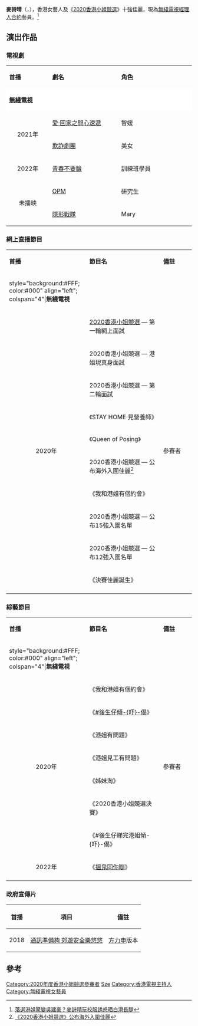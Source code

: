 {{藝人
| 類型 = 女藝人
| 姓名 = 麥詩晴
| 圖片 = 
| 圖片簡介 =
| 圖片尺寸 = 
| 羅馬拼音 = Mak Sze Ching
| 英文名 = Ceci Mak
| 暱稱 = 
| 出生日期 = {{birth_date_and_age|1997|1|24}}
| 出生地點 = {{HKG-CHN}}
| 逝世日期 = 
| 逝世地點 =
| 國籍 = {{CNHK}}
| 永久居留權 = {{HKG}}
| 籍貫 =  
| 民族 = [[漢族|漢族]]
| 配偶 = 
| 子女 =
| 語言 = [[國語|國語]]、[[英語|英語]]、[[粵語|粵語]]
| 職業 = 演員
| 教育程度 = {{flagicon|HKG}} [[香港浸會大學|香港浸會大學]]
| 母校 = {{HK}}[[羅定邦中學|羅定邦中學]]
| 宗教信仰 = 
| 出身地 = {{HK}}
| 出道日期 = 2020年
| 活躍年代 = 2020年至今
| 出道作品 = 
| 代表作品 = 
| 經紀公司 = [[電視廣播有限公司|無綫電視]]（2020年至今）
| imdb = 
| 網站 = 
| awards = 
}}
'''麥詩晴'''（{{lang-en|'''Ceci Mak Sze Ching'''}}，{{bd|1997年|1月24日}}），香港女藝人及《[[2020年度香港小姐競選|2020香港小姐競選]]》十強佳麗，現為[[無綫電視藝員列表|無綫電視經理人合約]]藝員。<ref>[https://hk.on.cc/hk/bkn/cnt/entertainment/20210422/bkn-20210422211301047-0422_00862_001.html  落選港姐驚變吳建豪？麥詩晴玩校服誘惑晒白滑長腿]</ref>

==演出作品==
=== 電視劇 ===
{|class="wikitable" width="70%"
|- style="background:#FFF; color:#000" align=center
|style="width:8%"|'''首播'''||style="width:15%"|'''劇名'''||style="width:16%"|'''角色'''
|-
|style="background:#FFF; color:#000" colspan="3"|'''[[無綫電視|無綫電視]]'''
|-
|rowspan="2"|<center>2021年<center>||rowspan="1"|[[愛·回家之開心速遞|愛·回家之開心速遞]]||智媛
|-
|[[欺詐劇團|欺詐劇團]]||美女
|-
|<center>2022年<center>||[[青春不要臉|青春不要臉]]||訓練班學員
|-
|rowspan="2"|<center>未播映<center>||[[OPM_(無綫電視劇)|OPM]]||研究生
|-
|[[隱形戰隊|隱形戰隊]]||Mary
|}

===網上直播節目===
<!--只可加入固定演出節目資料，詳見「[[Wikipedia_talk:愛好者內容#綜藝節目是否不應該放在明星條目呢?|Wikipedia talk:愛好者內容#綜藝節目是否不應該放在明星條目呢?]]」，其餘非固定演出節目請存放於「討論:郭栢妍」。-->
{|class="wikitable" width="50%"
|- style="background:#FFF; color:#000" align=center
|style="width:15%"|'''首播'''||style="width:35%"|'''節目名'''||style="width:15%"|'''備註'''
|-
|style="background:#FFF; color:#000" align="left"; colspan="4"|'''無綫電視'''
|-
|rowspan="10"|<center>2020年<center>||[[2020年度香港小姐競選|2020香港小姐競選]] — 第一輪網上面試||rowspan="10"|參賽者
|-
|2020香港小姐競選 — 港姐現真身面試
|-
|2020香港小姐競選 — 第二輪面試
|-
|《STAY HOME·見營養師》
|-
|《Queen of Posing》
|-
|2020香港小姐競選 — 公布海外入圍佳麗<ref>[http://tvbweekly.com/c/details.asp?page=entertainment&subid=51049 《2020香港小姐競選》公布海外入圍佳麗]</ref>
|-
|《我和港姐有個約會》
|-
|2020香港小姐競選 — 公布15強入圍名單
|-
|2020香港小姐競選 — 公布12強入圍名單
|-
|《決賽佳麗誕生》
|-
|}
 
===綜藝節目===
<!--只可加入固定演出節目資料，詳見「[[Wikipedia_talk:愛好者內容#綜藝節目是否不應該放在明星條目呢?|Wikipedia talk:愛好者內容#綜藝節目是否不應該放在明星條目呢?]]」，其餘非固定演出節目請存放於「討論:郭栢妍」。-->
{|class="wikitable" width="50%"
|- style="background:#FFF; color:#000" align=center
|style="width:15%"|'''首播'''||style="width:35%"|'''節目名'''||style="width:15%"|'''備註'''
|-
|style="background:#FFF; color:#000" align="left"; colspan="4"|'''無綫電視'''
|-
|rowspan="7"|<center>2020年||《我和港姐有個約會》||rowspan="7"|參賽者
|-
|《[[後生仔傾吓偈|#後生仔傾-{吓}-偈]]》
|-
|《港姐有問題》
|-
|《港姐見工有問題》
|-
|《姊妹淘》
|-
|《2020香港小姐競選決賽》
|-
|《#後生仔睇完港姐傾-{吓}-偈》
|-
|<center>2022年||《[[搵鬼同你瞓|搵鬼同你瞓]]》
|-
|}

===政府宣傳片===
{| class="wikitable"
|-
! '''首播'''!! '''項目'''||'''備註'''
|-
| 2018 || [https://www.ofca.gov.hk/tc/consumer_focus/galley/video/index_id_45.html   通訊準備夠 郊遊安全樂悠悠]||[[方力申|方力申]]版本
|}

==參考==
{{reflist}}

[[Category:2020年度香港小姐競選參賽者|Category:2020年度香港小姐競選參賽者]]
[[Category:麥姓|Sze]]
[[Category:香港電視主持人|Category:香港電視主持人]]
[[Category:無綫電視女藝員|Category:無綫電視女藝員]]